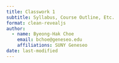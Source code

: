 ```yaml
---
title: Classwork 1
subtitle: Syllabus, Course Outline, Etc.
format: clean-revealjs
author:
  - name: Byeong-Hak Choe
    email: bchoe@geneseo.edu
    affiliations: SUNY Geneseo
date: last-modified
---
```


